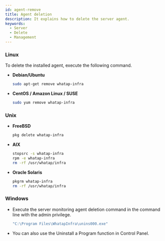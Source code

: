 ```yaml
---
id: agent-remove
title: Agent deletion
description: It explains how to delete the server agent.
keywords:
  - Server
  - Delete
  - Management
---
```


### Linux

To delete the installed agent, execute the following command.

- **Debian/Ubuntu**
  ```bash title=SH
  sudo apt-get remove whatap-infra
  ```
- **CentOS / Amazon Linux / SUSE**
  ```bash title=SH
  sudo yum remove whatap-infra
  ```

### Unix

- **FreeBSD**

  ```bash title=SH
  pkg delete whatap-infra
  ```

- **AIX**

  ```bash
  stopsrc -s whatap-infra
  rpm -e whatap-infra
  rm -rf /usr/whatap/infra
  ```

- **Oracle Solaris**

  ```bash
  pkgrm whatap-infra
  rm -rf /usr/whatap/infra
  ```

### Windows

- Execute the server monitoring agent deletion command in the command line with the admin privilege. 
  ```bash title=SH
  "C:\Program Files\WhatapInfra\unins000.exe"
  ```
- You can also use the Uninstall a Program function in Control Panel.
